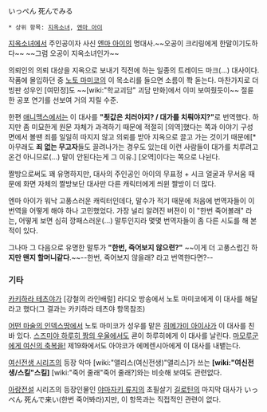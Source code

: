 いっぺん 死んでみる
 * 상위 항목: [[지옥소녀]], [[엔마 아이]]

{{{#!html
<iframe width="560" height="349" src="https://www.youtube.com/embed/bPzL1hoXOHY?rel=0" frameborder="0" allowfullscreen></iframe>
}}}

[[지옥소녀]]에서 주인공이자 사신 [[엔마 아이]]의 명대사.~~오공이 크리링에게 한말이기도하다~~ ~~그럼 오공이 지옥소녀인가~~

의뢰인의 의뢰 대상을 지옥으로 보내기 직전에 하는 일종의 트레이드 마크(…) 대사이다. 작품에 몰입하던 중 [[노토 마미코]]의 이 목소리를 들으면 소름이 쫙 돋는다. 마찬가지로 더빙판 성우인 [여민정]도 ~~[wiki:"학교괴담" 괴담 만화]에서 이미 보여줬듯이~~ 절륜한 공포 연기를 선보여 거의 지릴 수준.

한편 [[애니맥스]]에서는 이 대사를 '''"죗값은 치러야지? / 대가를 치뤄야지?"'''로 번역했다. 하지만 좀 미묘한게 원문 자체가 과격하기 때문에 적절히 [의역]했다는 쪽과 이야기 구성 면에서 볼땐 죄를 일일히 따지지 않고 의뢰를 받아 지옥으로 끌고 가는 것이기 때문에[* 아무래도 '''죄 없는 무고자'''들도 끌려나가는 경우도 있는데 이런 사람들이 대가를 치루려고 온건 아니므로(...) 말이 안된다는게 그 이유.] [오역]이다는 쪽으로 나뉜다.

짤방으로써도 꽤 유명하지만, 대사의 주인공인 아이의 무표정 + 시크 얼굴과 무서움 때문에 화면 자체의 짤방보단 대사만 다른 캐릭터에게 씌윈 짤방이 더 많다.

엔마 아이가 워낙 고풍스러운 캐릭터인데다, 말수가 적기 때문에 처음에 번역자들이 이 번역을 어떻게 해야 하나 고민했었다. 가장 널리 알려진 버젼이 이 "한번 죽어볼래" 라는, 어떻게 보면 심히 깡패스러운(…) 말투인지라 몇몇 번역자들이 좀 다른 시도를 해 본적이 있다.

그나마 그 다음으로 유명한 말투가 '''"한번, 죽어보지 않으련?"''' ~~이게 더 고풍스럽긴 하'''지만 왠지 할머니같다'''.~~--한번, 죽어보지 않을래? 라고 번역한다면?--

=== 기타 ===
[[카키하라 테츠야]]가 [강철의 라인배럴] 라디오 방송에서 노토 마미코에게 이 대사를 해달라고 했다(그 결과는 카키하라 테츠야 항목참조)

[[어떤 마술의 인덱스땅]]에서 노토 마미코가 성우를 맡은 [[히메가미 아이사]]가 이 대사를 친 바 있다. [[스즈미야 하루히 짱의 우울]]에서도 쿈이 하루히에게 이 대사를 날린다. [[마모루군에게 여신의 축복을!]] 제19화에서도 아야코가 에메렌시아에게 이 대사를 내뱉는다.

[[여신전생 시리즈]]의 등장 악마 [wiki:"앨리스(여신전생)"앨리스]가 쓰는 '''[wiki:"여신전생/스킬"스킬]''' [wiki:"죽어 줄래"죽어 줄래?]와는 비슷해 보여도 관련없다. 

[[아랑전설]] 시리즈의 등장인물인 [[야마자키 류지]]의 초필살기 [[길로틴]]의 마지막 대사가 いっぺん 死んで来い(한번 죽어봐라)지만, 이 항목과는 직접적인 관련이 없다.

